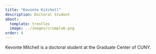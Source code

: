 ```yaml
---
title: "Kevonte Kitchell"
description: Doctoral Student
about:
  template: trestles
  image: ../images/crumplab.png
order: 4
---
```


Kevonte Mitchell is a doctoral student at the Graduate Center of CUNY.
